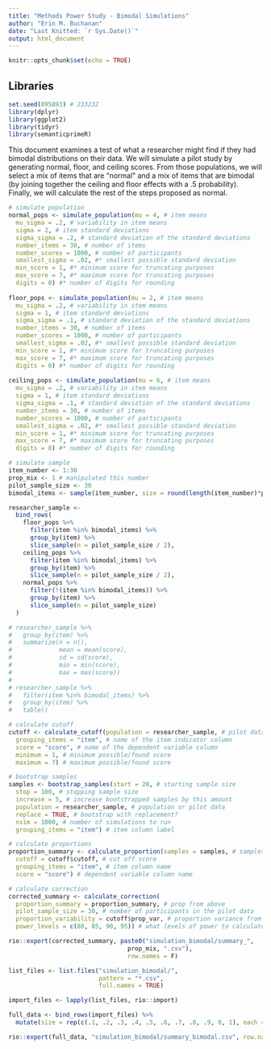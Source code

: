 ```yaml
---
title: "Methods Power Study - Bimodal Simulations"
author: "Erin M. Buchanan"
date: "Last Knitted: `r Sys.Date()`"
output: html_document
---
```


```r
knitr::opts_chunk$set(echo = TRUE)
```

## Libraries

```r
set.seed(895893) # 233232
library(dplyr)
library(ggplot2)
library(tidyr)
library(semanticprimeR)
```

This document examines a test of what a researcher might find if they had bimodal distributions on their data. We will simulate a pilot study by generating normal, floor, and ceiling scores. From those populations, we will select a mix of items that are "normal" and a mix of items that are bimodal (by joining together the ceiling and floor effects with a .5 probability). Finally, we will calculate the rest of the steps proposed as normal. 

```r
# simulate population 
normal_pops <- simulate_population(mu = 4, # item means
  mu_sigma = .2, # variability in item means 
  sigma = 2, # item standard deviations
  sigma_sigma = .2, # standard deviation of the standard deviations
  number_items = 30, # number of items
  number_scores = 1000, # number of participants
  smallest_sigma = .02, #* smallest possible standard deviation
  min_score = 1, #* minimum score for truncating purposes
  max_score = 7, #* maximum score for truncating purposes
  digits = 0) #* number of digits for rounding
  
floor_pops <- simulate_population(mu = 2, # item means
  mu_sigma = .2, # variability in item means 
  sigma = 1, # item standard deviations
  sigma_sigma = .1, # standard deviation of the standard deviations
  number_items = 30, # number of items
  number_scores = 1000, # number of participants
  smallest_sigma = .02, #* smallest possible standard deviation
  min_score = 1, #* minimum score for truncating purposes
  max_score = 7, #* maximum score for truncating purposes
  digits = 0) #* number of digits for rounding
  
ceiling_pops <- simulate_population(mu = 6, # item means
  mu_sigma = .2, # variability in item means 
  sigma = 1, # item standard deviations
  sigma_sigma = .1, # standard deviation of the standard deviations
  number_items = 30, # number of items
  number_scores = 1000, # number of participants
  smallest_sigma = .02, #* smallest possible standard deviation
  min_score = 1, #* minimum score for truncating purposes
  max_score = 7, #* maximum score for truncating purposes
  digits = 0) #* number of digits for rounding

# simulate sample 
item_number <- 1:30
prop_mix <- 1 # manipulated this number 
pilot_sample_size <- 30
bimodal_items <- sample(item_number, size = round(length(item_number)*prop_mix), replace = FALSE)

researcher_sample <- 
  bind_rows(
    floor_pops %>% 
      filter(item %in% bimodal_items) %>% 
      group_by(item) %>% 
      slice_sample(n = pilot_sample_size / 2), 
    ceiling_pops %>% 
      filter(item %in% bimodal_items) %>% 
      group_by(item) %>% 
      slice_sample(n = pilot_sample_size / 2),
    normal_pops %>% 
      filter(!(item %in% bimodal_items)) %>% 
      group_by(item) %>% 
      slice_sample(n = pilot_sample_size)
  )

# researcher_sample %>% 
#   group_by(item) %>% 
#   summarize(n = n(),
#             mean = mean(score),
#             sd = sd(score), 
#             min = min(score),
#             max = max(score))
# 
# researcher_sample %>% 
#   filter(item %in% bimodal_items) %>% 
#   group_by(item) %>%
#   table()

# calculate cutoff 
cutoff <- calculate_cutoff(population = researcher_sample, # pilot data or simulated data
  grouping_items = "item", # name of the item indicator column
  score = "score", # name of the dependent variable column
  minimum = 1, # minimum possible/found score
  maximum = 7) # maximum possible/found score

# bootstrap samples
samples <- bootstrap_samples(start = 20, # starting sample size
  stop = 100, # stopping sample size
  increase = 5, # increase bootstrapped samples by this amount
  population = researcher_sample, # population or pilot data
  replace = TRUE, # bootstrap with replacement? 
  nsim = 1000, # number of simulations to run
  grouping_items = "item") # item column label  

# calculate proportions
proportion_summary <- calculate_proportion(samples = samples, # samples list
  cutoff = cutoff$cutoff, # cut off score 
  grouping_items = "item", # item column name
  score = "score") # dependent variable column name 

# calculate correction
corrected_summary <- calculate_correction(
  proportion_summary = proportion_summary, # prop from above
  pilot_sample_size = 30, # number of participants in the pilot data 
  proportion_variability = cutoff$prop_var, # proportion variance from cutoff scores
  power_levels = c(80, 85, 90, 95)) # what levels of power to calculate 

rio::export(corrected_summary, paste0("simulation_bimodal/summary_", 
                                 prop_mix, ".csv"), 
                                 row.names = F)
```

```r
list_files <- list.files("simulation_bimodal/",
                         pattern = "*.csv",
                         full.names = TRUE)

import_files <- lapply(list_files, rio::import)

full_data <- bind_rows(import_files) %>% 
  mutate(size = rep(c(.1, .2, .3, .4, .5, .6, .7, .8, .9, 0, 1), each = 4))

rio::export(full_data, "simulation_bimodal/summary_bimodal.csv", row.names = F)
```

